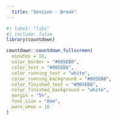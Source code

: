 ```yaml
---
  title: "Session - Break"
---
```


<!-- Settings for this slide are generated from the `_quarto.yml` document which apply to all `qmd` files stored in this repository. -->

```r
#| label: "libs"
#| include: false
library(countdown)
```

```r
countdown::countdown_fullscreen(
  minutes = 10,
  color_border = "#005EB8",
  color_text = "#005EB8",
  color_running_text = "white",
  color_running_background = "#005EB8",
  color_finished_text = "#005EB8",
  color_finished_background = "white",
  margin = "5%",
  font_size = "8em",
  warn_when = 10
)
```

